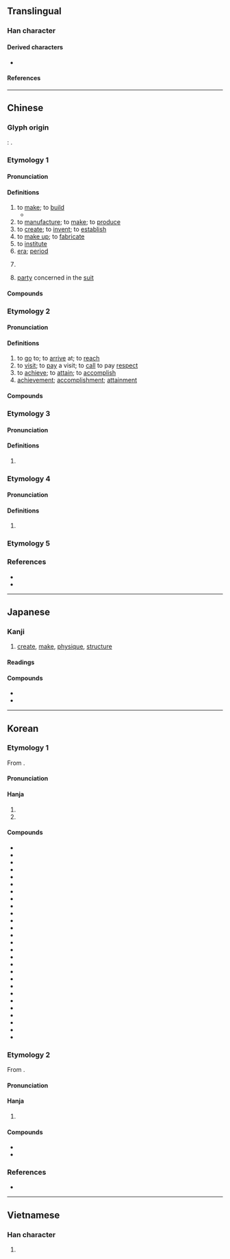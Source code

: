 {{character info}}
==Translingual==
{{stroke order|strokes=10}}

===Han character===
{{Han char|rn=162|rad=辵|as=07|sn=10|four=34306|canj=YHGR|ids=⿺辶告}}

====Derived characters====
* {{l|mul|[[𡠻]], [[慥]], [[𢳥]], [[糙]], [[䎭]], [[䒃]], [[䗢]], [[𧷹]], [[𨄹]], [[䔏]], [[𡮯]], [[簉]]}}

====References====
{{Han ref|kx=1258.120|dkj=38898|dj=1746.060|hdz=63841.060|uh=9020}}

----

==Chinese==
{{zh-forms|alt=艁}}

===Glyph origin===
{{Han etym}}
''{{w|Shuowen}}'': {{Han compound|辵|alt1=辶|告|ls=psc|c1=s|c2=p|t1=to walk}}.

===Etymology 1===

====Pronunciation====
{{zh-pron
|m=zào
|m-s=cao4/zao4
|c=zou6
|c-t=dau5
|g=cau5
|h=pfs=chho;gd=cau4
|j=cau3
|mb=càu
|md=cô̤
|mn=xm,zz,tw:chō/qz:chǒ/qz:chǒ͘
|mn_note=Quanzhou: chǒ - vernacular; chǒ͘ - literary
|mn-t=zao6
|w=3zau
|x=cau4/zau5
|x_note=zau5 - used in {{zh-l|*造孽|t=pitiful; pitiable}}
|mc=1
|oc=1,2
|ma=y
|cat=v,n
}}

====Definitions====
{{zh-hanzi}}

# to [[make]]; to [[build]]
#* {{zh-x|萬物 是 藉[借]著[着]{zhe} 他 造 的；凡 被 造 的，沒有 一 樣 不是 藉[借]著[着]{zhe} 他 造 的。|All things were '''made''' by him; and without him was not any thing '''made''' that was '''made'''.|ref={{lang|zh|{{w|新標點和合本|lang=zh}}}} (Chinese Union Version), [http://rcuv.hkbs.org.hk/CUNP_1/JHN/1/ {{lang|zh|約翰福音}} (John) 1:3]}}
# to [[manufacture]]; to [[make]]; to [[produce]]
# to [[create]]; to [[invent]]; to [[establish]]
# to [[make up]]; to [[fabricate]]
# to [[institute]]
# [[era]]; [[period]]
# {{lb|zh|dialectal}} {{zh-classifier|[[harvest]]s}}
#: {{zh-x|一 年 可以 收 三 造{zou6} 米|to be able to gather three '''harvests''' of rice a year|C}}
# {{lb|zh|law}} [[party]] concerned in the [[suit]]
#: {{zh-x|你 造 嗎？|[[didja|Didja]] know?}}

====Compounds====
{{zh-der|不造|主情造意|乾坤再造|乾造|人造|仿造|修造|假造|偽造|偽造文書|儲油構造|內造|兩造|再造|再造之恩|創意造言|創造|創造力|合造|向壁虛造|坤造|埋鍋造飯|塑造|填海造地|壓枉造舌|大造|天地造化|天造|天造地設|好造化|媒體造勢|對造|屣履造門|嵌版構造|嵌造|巧同造化|建造|恩同再造|憑空捏造|打火造飯|打造|承造|抄造|指瑕造隙|捏造|搬是造非|改造|新造邦|木造|末造|板塊構造|構造|構造地震|模造紙|沒造化|沒造化的|深造|混造黑白|添造|濫造|為情造文|營造|營造尺|營造法式|生情造意|監造|矯揉造作|秀才造反|積衰新造|空中造雨|空造|立馬造橋|筆參造化|筆補造化|粗製濫造|締造|編造|織造|肇造|臆造|良造|蒙恬造筆|蓋造|製造|製造品|製造商|製造業|訂造|變造|變造文書|貴造|賤造|趕造|造亂|造作|造假|造像|造像記|造價|造勢|造化|造化小兒|造化弄人|造反|造反派|造句|造命|造園|造型|造士|造天立極|造孽|造山運動|造幣廠|造府|造形|造形藝術|造微入妙|造成|造林|造次|造次顛沛|造父|造物|造物主|造物者|造畜稠棧|造福|造端|造紙|造罪|造船|造船工業|造船廠|造言惑眾|造言生事|造詞|造謗生事|造謠|造謠惑眾|造謠生事|造陸|造陸運動|鄉壁虛造|釀造|鍛造|鑄造|閉門造車|陳造|龍門造像|造格|造橋|造愛|造馬}}

===Etymology 2===

====Pronunciation====
{{zh-pron
|m=zào,cào,2nb=literary variant in Taiwan
|c=cou3
|c-t=dau5
|md=chó̤
|dial=n
|mc=2
|oc=2,1
|cat=v,n
}}

====Definitions====
{{zh-hanzi}}

# to [[go]] to; to [[arrive]] at; to [[reach]]
# to [[visit]]; to [[pay]] a visit; to [[call]] to pay [[respect]]
# to [[achieve]]; to [[attain]]; to [[accomplish]]
# [[achievement]]; [[accomplishment]]; [[attainment]]

====Compounds====
{{zh-der|登峰造極|登門造訪|造極登峰|造訪|造詣|造謁|深造|造極|可造之材|不堪造就|造就|遭家不造}}

===Etymology 3===

====Pronunciation====
{{zh-pron
|m=zào
|c=cou5
|dial=n
|cat=
}}

====Definitions====
{{zh-hanzi}}

# {{zh-used|新造|[[Xinzao]], a [[town]] in [[Guangzhou]]}}

===Etymology 4===

====Pronunciation====
{{zh-pron
|m=zào
|dial=n
|cat=v
}}

====Definitions====
{{zh-hanzi}}

# {{lb|zh|Mandarin|slang}} {{contraction of|zh|知道|tr=zhīdào}}

===Etymology 5===
{{zh-see|𢲵||{{q|Sichuan}} to stir; to flip over; to rummage}}

===References===
* {{R:yue:Hanzi}}
* {{R:twedu|A04146}}

{{zh-cat|Elementary}}

----

==Japanese==

===Kanji===
{{ja-kanji|grade=5|rs=辵07}}

# [[create]], [[make]], [[physique]], [[structure]]

====Readings====
{{ja-readings
|goon=ぞう<ざう, そう<さう
|kanon=そう<さう
|kun=いた-る, つく, つく-る, つく-り, な-る, みやつこ-
|nanori=いたる, なり, なる, はじめ, みやつこ
}}

====Compounds====
* {{ja-r|創造|そうぞう}}
* {{ja-r|構造|こうぞう}}

----

==Korean==

===Etymology 1===
From {{der|ko|ltc|-}} {{ltc-l|造|id=1}}. 

{{collapse|
* {{hanja-dongguk|쪼ᇢ〯|ccwǒw}}
* {{hanja-hunmong|조〯|cwǒ|雜語#하01A|hun=지ᅀᅳᆯ〮조〯}}
* {{hanja-sinjeung|&nbsp;조|cwo|hun=ᄆᆡᆼᄀᆞᆯ 조}}
|Historical readings
|bg=#FFFFFF}}

====Pronunciation====
{{ko-hanja-pron|조|l=y}}

====Hanja====
{{ko-hanja-search}}
{{ko-hanja|짓다|지을|조}}

# {{hanja form of|조|to [[create]]; to [[make]]}}
# {{hanja form of|조|[[physique]]; [[structure]]}}

====Compounds====
{{der-top3|Compounds}}
* {{ko-l|구조|構造}}
* {{ko-l|조성|造成}}
* {{ko-l|조작|造作}}
* {{ko-l|날조|捏造}}
* {{ko-l|창조|創造}}
* {{ko-l|위조|僞造}}
* {{ko-l|인조|人造}}
* {{ko-l|건조|建造}}
* {{ko-l|축조|築造}}
* {{ko-l|조선|造船}}
* {{ko-l|주조|鑄造}}
* {{ko-l|조화|造化}}
* {{ko-l|변조|變造}}
* {{ko-l|급조|急造}}
* {{ko-l|개조|改造}}
* {{ko-l|가조|假造}}
* {{ko-l|모조|模造}}
* {{ko-l|목조|木造}}
* {{ko-l|재조|再造}}
* {{ko-l|조물|造物}}
* {{ko-l|조어|造語}}
* {{ko-l|조차|造次}}
* {{ko-l|조폐|造幣}}
* {{ko-l|천조|天造}}
* {{ko-l|편조|編造}}
* {{ko-l|석조|石造}}
* {{ko-l|제조|製造}}
{{der-bottom}}

===Etymology 2===
From {{der|ko|ltc|-}} {{ltc-l|造|id=2}}. 

{{collapse|
* {{hanja-dongguk|초ᇢ〮|chwów}}
|Historical readings
|bg=#FFFFFF}}

====Pronunciation====
{{ko-hanja-pron|조|l=y}}

====Hanja====
{{ko-hanja|이루다|이룰|조}}

# {{lb|ko|literary}} {{hanja form of|조|to [[achieve]]}}

====Compounds====
{{der-top|Compounds}}
* {{ko-l|조예|造詣}}
* {{ko-l|심조|深造}}
{{der-bottom}}

===References===
* {{R:hanjadoc|12640}}

----

==Vietnamese==

===Han character===
{{vi-readings|reading=[[tạo]], [[xáo]], [[xạo]], [[tháo]]|rs=辵07}}

# {{rfdef|vi|sort=辵07}}